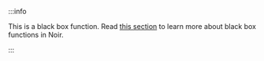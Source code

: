 :::info

This is a black box function. Read [this section](../../language_concepts/functions#black-box-functions) to learn more about black box functions in Noir.

:::